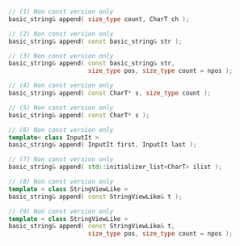 ```cpp
// (1) Non const version only
basic_string& append( size_type count, CharT ch );

// (2) Non const version only
basic_string& append( const basic_string& str );

// (3) Non const version only
basic_string& append( const basic_string& str,
                      size_type pos, size_type count = npos );

// (4) Non const version only
basic_string& append( const CharT* s, size_type count );

// (5) Non const version only
basic_string& append( const CharT* s );

// (6) Non const version only
template< class InputIt >
basic_string& append( InputIt first, InputIt last );

// (7) Non const version only
basic_string& append( std::initializer_list<CharT> ilist );

// (8) Non const version only
template < class StringViewLike >
basic_string& append( const StringViewLike& t );

// (9) Non const version only
template < class StringViewLike >
basic_string& append( const StringViewLike& t,
                      size_type pos, size_type count = npos );
```
